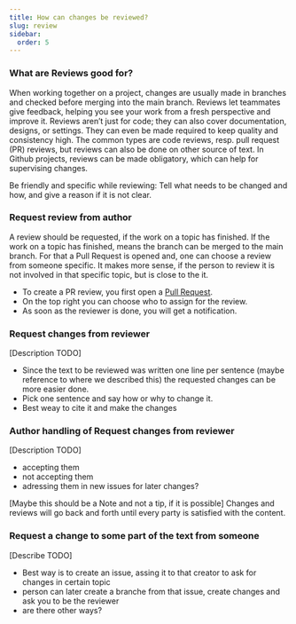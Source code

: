 ```yaml
---
title: How can changes be reviewed?
slug: review
sidebar:
  order: 5
---
```



### What are Reviews good for? 
When working together on a project, changes are usually made in branches and checked before merging into the main branch.
Reviews let teammates give feedback, helping you see your work from a fresh perspective and improve it.
Reviews aren’t just for code; they can also cover documentation, designs, or settings.
They can even be made required to keep quality and consistency high.
The common types are code reviews, resp. pull request (PR) reviews, but reviews can also be done on other source of text.
In Github projects, reviews can be made obligatory, which can help for supervising changes.

<Aside type="tip">
Be friendly and specific while reviewing: Tell what needs to be changed and how, and give a reason if it is not clear.
</Aside>

### Request review from author
A review should be requested, if the work on a topic has finished.
If the work on a topic has finished, means the branch can be merged to the main branch.
For that a Pull Request is opened and, one can choose a review from someone specific.
It makes more sense, if the person to review it is not involved in that specific topic, but is close to the it.

- To create a PR review, you first open a [Pull Request](https://github.com/empa-scientific-it/how-to-git/blob/main/src/content/docs/03-parallel-topics.mdx#merge-branches).
- On the top right you can choose who to assign for the review.
- As soon as the reviewer is done, you will get a notification.


### Request changes from reviewer
[Description TODO]
- Since the text to be reviewed was written one line per sentence (maybe reference to where we described this) the requested changes can be more easier done.
- Pick one sentence and say how or why to change it.
- Best weay to cite it and make the changes


### Author handling of Request changes from reviewer
[Description TODO]
- accepting them
- not accepting them
- adressing them in new issues for later changes?

<Aside type="tip">
[Maybe this should be a Note and not a tip, if it is possible]
Changes and reviews will go back and forth until every party is satisfied with the content.
</Aside>


### Request a change to some part of the text from someone
[Describe TODO]
- Best way is to create an issue, assing it to that creator to ask for changes in certain topic
- person can later create a branche from that issue, create changes and ask you to be the reviewer
- are there other ways?
